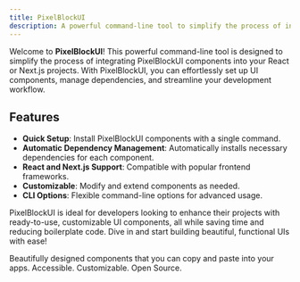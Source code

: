 ```yaml
---
title: PixelBlockUI
description: A powerful command-line tool to simplify the process of integrating PixelBlockUI components into your React or Next.js projects.
---
```


Welcome to **PixelBlockUI**! This powerful command-line tool is designed to simplify the process of integrating PixelBlockUI components into your React or Next.js projects. With PixelBlockUI, you can effortlessly set up UI components, manage dependencies, and streamline your development workflow.

## Features

- **Quick Setup**: Install PixelBlockUI components with a single command.
- **Automatic Dependency Management**: Automatically installs necessary dependencies for each component.
- **React and Next.js Support**: Compatible with popular frontend frameworks.
- **Customizable**: Modify and extend components as needed.
- **CLI Options**: Flexible command-line options for advanced usage.

PixelBlockUI is ideal for developers looking to enhance their projects with ready-to-use, customizable UI components, all while saving time and reducing boilerplate code. Dive in and start building beautiful, functional UIs with ease!

Beautifully designed components that you can copy and paste into your apps. Accessible. Customizable. Open Source.
